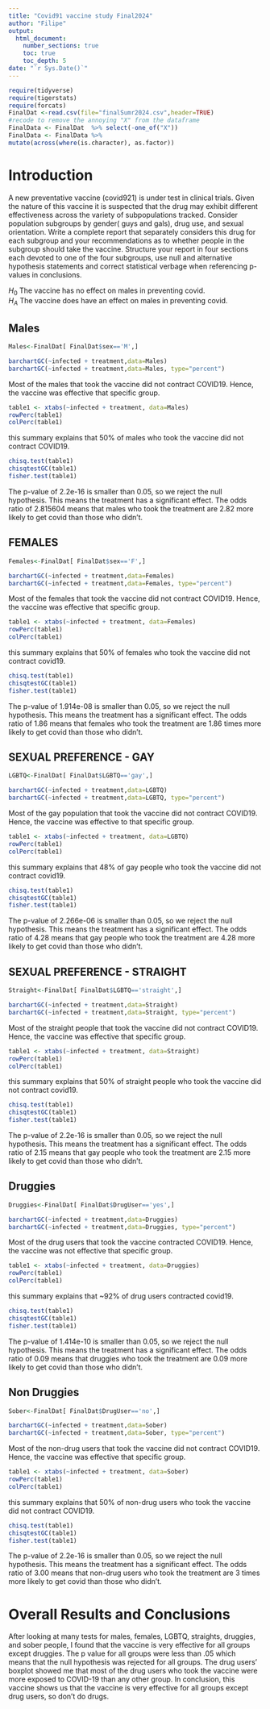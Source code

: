 ```yaml
---
title: "Covid91 vaccine study Final2024"
author: "Filipe"
output: 
  html_document:
    number_sections: true
    toc: true
    toc_depth: 5
date: "`r Sys.Date()`" 
---
```


```r
require(tidyverse)
require(tigerstats)
require(forcats)
FinalDat <-read.csv(file="finalSumr2024.csv",header=TRUE)
#recode to remove the annoying "X" from the dataframe
FinalData <- FinalDat  %>% select(-one_of("X"))
FinalData <- FinalData %>%
mutate(across(where(is.character), as.factor))
```

# Introduction

A new  preventative vaccine (covid921) is under test in clinical trials. Given the nature of this vaccine it is suspected that the drug may exhibit different effectiveness across the variety of subpopulations tracked. Consider population subgroups by gender( guys and gals), drug use, and sexual orientation. Write a complete report that separately considers this drug for each subgroup and your recommendations as to whether people in the subgroup should take the vaccine. Structure your report in four sections each devoted to one of the four subgroups, use null and alternative hypothesis statements and correct statistical verbage when referencing p-values in conclusions.


$H_0$ The vaccine has no effect on males in preventing covid.   
$H_A$ The vaccine does have an effect on males in preventing covid.  


## Males

```r
Males<-FinalDat[ FinalDat$sex=='M',]
```

```r
barchartGC(~infected + treatment,data=Males)
barchartGC(~infected + treatment,data=Males, type="percent")
```
Most of the males that took the vaccine did not contract COVID19. Hence, the vaccine was effective that specific group.  

```r
table1 <- xtabs(~infected + treatment, data=Males)
rowPerc(table1)
colPerc(table1)
```
this summary explains that 50% of males who took the vaccine did not contract COVID19. 


```r
chisq.test(table1)
chisqtestGC(table1)
fisher.test(table1)
```

The p-value of 2.2e-16 is smaller than 0.05, so we reject the null hypothesis. This means the treatment has a significant effect. The odds ratio of 2.815604 means that males who took the treatment are 2.82 more likely to get covid than those who didn't.




## FEMALES

```r
Females<-FinalDat[ FinalDat$sex=='F',]
```

```r
barchartGC(~infected + treatment,data=Females)
barchartGC(~infected + treatment,data=Females, type="percent")
```


Most of the females that took the vaccine did not contract COVID19. Hence, the vaccine was effective that specific group.  



```r
table1 <- xtabs(~infected + treatment, data=Females)
rowPerc(table1)
colPerc(table1)
```

this summary explains that 50% of females who took the vaccine did not contract covid19. 


```r
chisq.test(table1)
chisqtestGC(table1)
fisher.test(table1)
```

The p-value of 1.914e-08 is smaller than 0.05, so we reject the null hypothesis. This means the treatment has a significant effect. The odds ratio of 1.86 means that females who took the treatment are 1.86 times more likely to get covid than those who didn't.





## SEXUAL PREFERENCE - GAY

```r
LGBTQ<-FinalDat[ FinalDat$LGBTQ=='gay',]
```

```r
barchartGC(~infected + treatment,data=LGBTQ)
barchartGC(~infected + treatment,data=LGBTQ, type="percent")
```


Most of the gay population that took the vaccine did not contract COVID19. Hence, the vaccine was effective to that specific group.  



```r
table1 <- xtabs(~infected + treatment, data=LGBTQ)
rowPerc(table1)
colPerc(table1)
```

this summary explains that 48% of gay people who took the vaccine did not contract covid19. 


```r
chisq.test(table1)
chisqtestGC(table1)
fisher.test(table1)
```
The p-value of 2.266e-06 is smaller than 0.05, so we reject the null hypothesis. This means the treatment has a significant effect. The odds ratio of 4.28 means that gay people who took the treatment are 4.28 more likely to get covid than those who didn't.




## SEXUAL PREFERENCE - STRAIGHT

```r
Straight<-FinalDat[ FinalDat$LGBTQ=='straight',]
```

```r
barchartGC(~infected + treatment,data=Straight)
barchartGC(~infected + treatment,data=Straight, type="percent")

```

Most of the straight people that took the vaccine did not contract COVID19. Hence, the vaccine was effective that specific group.  


```r
table1 <- xtabs(~infected + treatment, data=Straight)
rowPerc(table1)
colPerc(table1)
```
this summary explains that 50% of straight people who took the vaccine did not contract covid19. 



```r
chisq.test(table1)
chisqtestGC(table1)
fisher.test(table1)
```

The p-value of 2.2e-16 is smaller than 0.05, so we reject the null hypothesis. This means the treatment has a significant effect. The odds ratio of 2.15 means that gay people who took the treatment are 2.15 more likely to get covid than those who didn't.



## Druggies

```r
Druggies<-FinalDat[ FinalDat$DrugUser=='yes',]
```

```r
barchartGC(~infected + treatment,data=Druggies)
barchartGC(~infected + treatment,data=Druggies, type="percent")
```

Most of the drug users that took the vaccine contracted COVID19. Hence, the vaccine was not effective that specific group.  



```r
table1 <- xtabs(~infected + treatment, data=Druggies)
rowPerc(table1)
colPerc(table1)
```

this summary explains that ~92% of drug users contracted covid19. 


```r
chisq.test(table1)
chisqtestGC(table1)
fisher.test(table1)
```

The p-value of 1.414e-10 is smaller than 0.05, so we reject the null hypothesis. This means the treatment has a significant effect. The odds ratio of 0.09 means that druggies who took the treatment are 0.09 more likely to get covid than those who didn't.








## Non Druggies

```r
Sober<-FinalDat[ FinalDat$DrugUser=='no',]
```

```r
barchartGC(~infected + treatment,data=Sober)
barchartGC(~infected + treatment,data=Sober, type="percent")
```

Most of the non-drug users that took the vaccine did not contract COVID19. Hence, the vaccine was effective that specific group.  

```r
table1 <- xtabs(~infected + treatment, data=Sober)
rowPerc(table1)
colPerc(table1)
```
this summary explains that 50% of non-drug users who took the vaccine did not contract COVID19. 



```r
chisq.test(table1)
chisqtestGC(table1)
fisher.test(table1)
```

The p-value of 2.2e-16 is smaller than 0.05, so we reject the null hypothesis. This means the treatment has a significant effect. The odds ratio of 3.00 means that non-drug users who took the treatment are 3 times more likely to get covid than those who didn't.



# Overall Results and Conclusions
After looking at many tests for males, females, LGBTQ, straights, druggies, and sober people, I found that the vaccine is very effective for all groups except druggies. The p value for all groups were less than .05 which means that the null hypothesis was rejected for all groups. The drug users' boxplot showed me that most of the drug users who took the vaccine were more exposed to COVID-19 than any other group. In conclusion, this vaccine shows us that the vaccine is very effective for all groups except drug users, so don't do drugs.